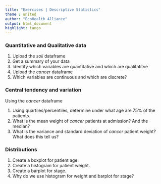 ```yaml
---
title: "Exercises | Descriptive Statistics"
theme : united
author: "EcoHealth Alliance"
output: html_document
highlight: tango
---
```


### Quantitative and Qualitative data

1. Upload the *soil* dataframe
2. Get a summary of your data
3. Identify which variables are quantitative and which are qualitatitve 
4. Upload the *cancer* dataframe
5. Which variables are continuous and which are discrete? 


### Central tendency and variation 

Using the *cancer* dataframe 

1. Using quartiles/percentiles, determine under what age are 75% of the patients.
2. What is the mean weight  of *cancer* patients at admission? And the median? 
3. What is the variance and standard deviation of *cancer* patient weight? What does this tell us?

### Distributions

1. Create a boxplot for patient age. 
2. Create a histogram for patient weight.
3. Create a barplot for stage. 
4. Why do we use histogram for weight and barplot for stage?

